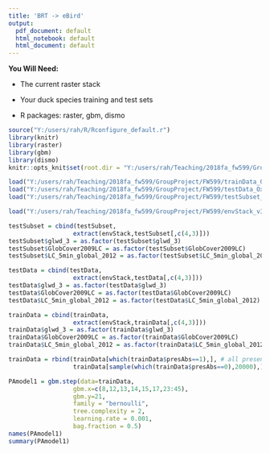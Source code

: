 ```yaml
---
title: 'BRT -> eBird'
output:
  pdf_document: default
  html_notebook: default
  html_document: default
---
```


**You Will Need:**

* The current raster stack

* Your duck species training and test sets

* R packages: raster, gbm, dismo

```r
source("Y:/users/rah/R/Rconfigure_default.r")
library(knitr)
library(raster)
library(gbm)
library(dismo)
knitr::opts_knit$set(root.dir = "Y:/users/rah/Teaching/2018fa_fw599/GroupProject/FW599")
```

```r
load("Y:/users/rah/Teaching/2018fa_fw599/GroupProject/FW599/trainData_Oxyura_jamaicensis.RData") # trainData
load("Y:/users/rah/Teaching/2018fa_fw599/GroupProject/FW599/testData_Oxyura_jamaicensis.RData") # testData
load("Y:/users/rah/Teaching/2018fa_fw599/GroupProject/FW599/testSubset_Oxyura_jamaicensis.RData") # testSubset
```

```r
load("Y:/users/rah/Teaching/2018fa_fw599/GroupProject/FW599/envStack_v3.RData") # envStack
```

```r
testSubset = cbind(testSubset,
                  extract(envStack,testSubset[,c(4,3)]))
testSubset$glwd_3 = as.factor(testSubset$glwd_3)
testSubset$GlobCover2009LC = as.factor(testSubset$GlobCover2009LC)
testSubset$LC_5min_global_2012 = as.factor(testSubset$LC_5min_global_2012)
```

```r
testData = cbind(testData,
                  extract(envStack,testData[,c(4,3)]))
testData$glwd_3 = as.factor(testData$glwd_3)
testData$GlobCover2009LC = as.factor(testData$GlobCover2009LC)
testData$LC_5min_global_2012 = as.factor(testData$LC_5min_global_2012)
```

```r
trainData = cbind(trainData,
                  extract(envStack,trainData[,c(4,3)]))
trainData$glwd_3 = as.factor(trainData$glwd_3)
trainData$GlobCover2009LC = as.factor(trainData$GlobCover2009LC)
trainData$LC_5min_global_2012 = as.factor(trainData$LC_5min_global_2012)
```

```r
trainData = rbind(trainData[which(trainData$presAbs==1),], # all presences
                  trainData[sample(which(trainData$presAbs==0),20000),]) # 20000 absences
```

```r
PAmodel1 = gbm.step(data=trainData,
                  gbm.x=c(8,12,13,14,15,17,23:45),
                  gbm.y=21,
                  family = "bernoulli", 
                  tree.complexity = 2, 
                  learning.rate = 0.001, 
                  bag.fraction = 0.5)
names(PAmodel1)
summary(PAmodel1)
```
